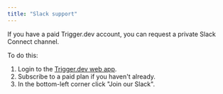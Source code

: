 ```yaml
---
title: "Slack support"
---
```


If you have a paid Trigger.dev account, you can request a private Slack Connect channel.

To do this:

1. Login to the [Trigger.dev web app](https://cloud.trigger.dev).
2. Subscribe to a paid plan if you haven't already.
3. In the bottom-left corner click "Join our Slack".
